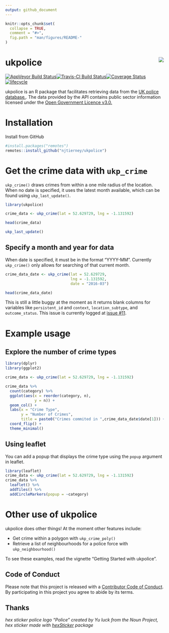 ```yaml
---
output: github_document
---
```

<!-- README.md is generated from README.Rmd. Please edit that file -->

```r
knitr::opts_chunk$set(
  collapse = TRUE,
  comment = "#>",
  fig.path = "man/figures/README-"
)
```

# ukpolice <img src="man/figures/ukpolice-hex-small.png" align="right" />
[![AppVeyor Build Status](https://ci.appveyor.com/api/projects/status/github/njtierney/ukpolice?branch=master&svg=true)](https://ci.appveyor.com/project/njtierney/ukpolice)[![Travis-CI Build Status](https://travis-ci.org/njtierney/ukpolice.svg?branch=master)](https://travis-ci.org/njtierney/ukpolice)[![Coverage Status](https://img.shields.io/codecov/c/github/njtierney/ukpolice/master.svg)](https://codecov.io/github/njtierney/ukpolice?branch=master) [![lifecycle](https://img.shields.io/badge/lifecycle-experimental-orange.svg)](https://www.tidyverse.org/lifecycle/#experimental)

ukpolice is an R package that facilitates retrieving data from the [UK police database.](https://data.police.uk/). The data provided by the API contains public sector information licensed under the [Open Government Licence v3.0.](http://www.nationalarchives.gov.uk/doc/open-government-licence/version/3/)

# Installation

Install from GitHub

```r

#install.packages("remotes")
remotes::install_github("njtierney/ukpolice")

```

# Get the crime data with `ukp_crime`

`ukp_crime()` draws crimes from within a one mile radius of the location. When no date is specified, it uses the latest month available, which can be found using `ukp_last_update()`.

```r
library(ukpolice)

crime_data <- ukp_crime(lat = 52.629729, lng = -1.131592)

head(crime_data)

ukp_last_update()

```

## Specify a month and year for data

When date is specified, it must be in the format "YYYY-MM". Currently `ukp_crime()` only allows for searching of that current month.

```r

crime_data_date <- ukp_crime(lat = 52.629729, 
                             lng = -1.131592,
                             date = "2016-03")

head(crime_data_date)

```

This is still a little buggy at the moment as it returns blank columns for variables like `persistent_id` and `context`, `location_subtype`, and `outcome_status`. This issue is currently logged at [issue #11](https://github.com/njtierney/ukpolice/issues/11).

# Example usage

## Explore the number of crime types

```r

library(dplyr)
library(ggplot2)

crime_data <- ukp_crime(lat = 52.629729, lng = -1.131592)

crime_data %>%
  count(category) %>%
  ggplot(aes(x = reorder(category, n),
             y = n)) + 
  geom_col() + 
  labs(x = "Crime Type",
       y = "Number of Crimes",
       title = paste0("Crimes commited in ",crime_data_date$date[1])) +
  coord_flip() +
  theme_minimal()
```

## Using leaflet

You can add a popup that displays the crime type using the `popup` argument in leaflet.

```r
library(leaflet)
crime_data <- ukp_crime(lat = 52.629729, lng = -1.131592)
crime_data %>%
  leaflet() %>%
  addTiles() %>%
  addCircleMarkers(popup = ~category)
```

# Other use of ukpolice

ukpolice does other things! At the moment other features include:

- Get crime within a polygon with `ukp_crime_poly()`
- Retrieve a list of neighbourhoods for a police force with `ukp_neighbourhood()`

To see these examples, read the vignette "Getting Started with ukpolice".

## Code of Conduct

Please note that this project is released with a [Contributor Code of Conduct](CONDUCT.md). By participating in this project you agree to abide by its terms.

## Thanks

_hex sticker police logo "Police" created by Yu luck from the Noun Project, hex sticker made with [hexSticker](https://github.com/GuangchuangYu/hexSticker) package_
